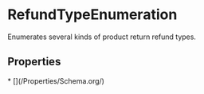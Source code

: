 
# RefundTypeEnumeration

Enumerates several kinds of product return refund types.

## Properties

<Grid>
* [](/Properties/Schema.org/)

</Grid>

